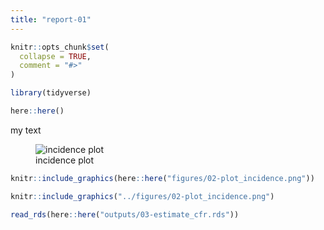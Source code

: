```yaml
---
title: "report-01"
---
```


```r
knitr::opts_chunk$set(
  collapse = TRUE,
  comment = "#>"
)
```

```r
library(tidyverse)
```

```r
here::here()
```


my text

![incidence plot](../../figures/02-plot_incidence.png)

```r
knitr::include_graphics(here::here("figures/02-plot_incidence.png"))
```

```r
knitr::include_graphics("../figures/02-plot_incidence.png")
```

```r
read_rds(here::here("outputs/03-estimate_cfr.rds"))
```

